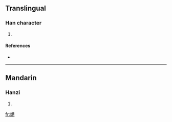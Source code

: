 ==Translingual==

===Han character===
{{Han char|rn=86|rad=火|as=08|sn=12|four=|canj=火月月 (FBB)}}

# {{defn|Han|sort=火08}}

====References====
* {{Han ref|kx=0674.120|dkj=19126|hdz=32210.040|uh=7129|ud=28969}}

----

==Mandarin==

===Hanzi===
{{cmn-hanzi|pin=[[pīng]] ([[ping1]])|wg=p'ing<sup>1</sup>}}

# {{defn|Mandarin|sort=火08}}

[[fr:焩]]